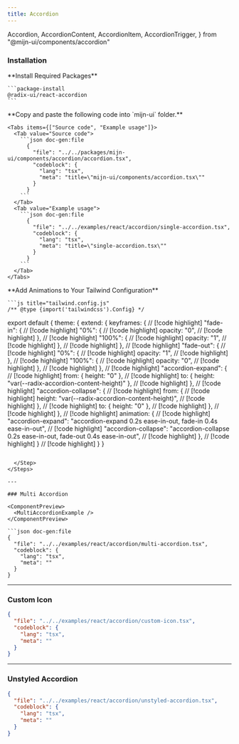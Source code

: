 ```yaml
---
title: Accordion
---
```


  Accordion,
  AccordionContent,
  AccordionItem,
  AccordionTrigger,
} from "@mijn-ui/components/accordion"

<ComponentPreview>
  <SingleAccordionExample />
</ComponentPreview>

### Installation

<Steps>
  <Step>
    **Install Required Packages**

    ```package-install
    @radix-ui/react-accordion
    ```

  </Step>

  <Step>
    **Copy and paste the following code into  `mijn-ui` folder.**

    <Tabs items={["Source code", "Example usage"]}>
      <Tab value="Source code">
        ```json doc-gen:file
          {
            "file": "../../packages/mijn-ui/components/accordion/accordion.tsx",
            "codeblock": {
              "lang": "tsx",
              "meta": "title=\"mijn-ui/components/accordion.tsx\""
            }
          }
        ```
      </Tab>
      <Tab value="Example usage">
        ```json doc-gen:file
          {
            "file": "../../examples/react/accordion/single-accordion.tsx",
            "codeblock": {
              "lang": "tsx",
              "meta": "title=\"single-accordion.tsx\""
            }
          }
        ```
      </Tab>
    </Tabs>

  </Step>

  <Step>
    **Add Animations to Your Tailwind Configuration**

    ```js title="tailwind.config.js"
    /** @type {import('tailwindcss').Config} */

export default {
theme: {
extend: {
keyframes: { // [!code highlight]
"fade-in": { // [!code highlight]
"0%": { // [!code highlight]
opacity: "0", // [!code highlight]
}, // [!code highlight]
"100%": { // [!code highlight]
opacity: "1", // [!code highlight]
}, // [!code highlight]
}, // [!code highlight]
"fade-out": { // [!code highlight]
"0%": { // [!code highlight]
opacity: "1", // [!code highlight]
}, // [!code highlight]
"100%": { // [!code highlight]
opacity: "0", // [!code highlight]
}, // [!code highlight]
}, // [!code highlight]
"accordion-expand": { // [!code highlight]
from: { height: "0" }, // [!code highlight]
to: { height: "var(--radix-accordion-content-height)" }, // [!code highlight]
}, // [!code highlight]
"accordion-collapse": { // [!code highlight]
from: { // [!code highlight]
height: "var(--radix-accordion-content-height)", // [!code highlight]
}, // [!code highlight]
to: { height: "0" }, // [!code highlight]
}, // [!code highlight]
}, // [!code highlight]
animation: { // [!code highlight]
"accordion-expand": "accordion-expand 0.2s ease-in-out, fade-in 0.4s ease-in-out", // [!code highlight]
"accordion-collapse": "accordion-collapse 0.2s ease-in-out, fade-out 0.4s ease-in-out", // [!code highlight]
}, // [!code highlight]
} // [!code highlight]
}
}
```

  </Step>
</Steps>

---

### Multi Accordion

<ComponentPreview>
  <MultiAccordionExample />
</ComponentPreview>

```json doc-gen:file
{
  "file": "../../examples/react/accordion/multi-accordion.tsx",
  "codeblock": {
    "lang": "tsx",
    "meta": ""
  }
}
```

---

### Custom Icon

<ComponentPreview>
  <AccordionCustomIconExample />
</ComponentPreview>

```json doc-gen:file
{
  "file": "../../examples/react/accordion/custom-icon.tsx",
  "codeblock": {
    "lang": "tsx",
    "meta": ""
  }
}
```

---

### Unstyled Accordion

<ComponentPreview>
  <UnstyledAccordionExample />
</ComponentPreview>

```json doc-gen:file
{
  "file": "../../examples/react/accordion/unstyled-accordion.tsx",
  "codeblock": {
    "lang": "tsx",
    "meta": ""
  }
}
```
